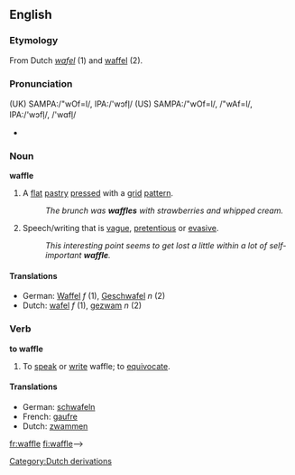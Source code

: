 ==English==
===Etymology===
From Dutch ''[[wafel]]'' (1) and <!--possibly --> [[waffel]] (2).
===Pronunciation===
(UK) SAMPA:/"wOf=l/, IPA:/'w&#596;fl&#809;/
(US) SAMPA:/"wOf=l/, /"wAf=l/, IPA:/'w&#596;fl&#809;/, /'w&#593;fl&#809;/
*{{audio|en-us-waffle.ogg|Audio (US)}}

===Noun===
'''waffle'''
{{wikipedia}}
#A [[flat]] [[pastry]] [[press]]ed with a [[grid]] [[pattern]].
#:''The brunch was '''waffles''' with strawberries and whipped cream.''
#Speech/writing that is [[vague]], [[pretentious]] or [[evasive]].
#:''This interesting point seems to get lost a little within a lot of self-important '''waffle'''.''
====Translations====
*German: [[Waffel]] ''f'' (1), [[Geschwafel]] ''n'' (2)
*Dutch: [[wafel]] ''f'' (1), [[gezwam]] ''n'' (2)

===Verb===
'''to waffle'''
#To [[speak]] or [[write]] waffle; to [[equivocate]].
====Translations====
*German: [[schwafeln]]
*French: [[gaufre]]
*Dutch: [[zwammen]]

[[Category:Dutch derivations]]

[[fr:waffle]]
[[fi:waffle]]-->